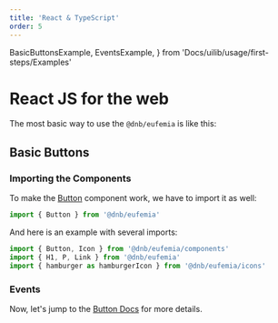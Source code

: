 ```yaml
---
title: 'React & TypeScript'
order: 5
---
```


  BasicButtonsExample,
  EventsExample,
} from 'Docs/uilib/usage/first-steps/Examples'

# React JS for the web

The most basic way to use the `@dnb/eufemia` is like this:

## Basic Buttons

<BasicButtonsExample />

### Importing the Components

To make the [Button](/uilib/components/button) component work, we have to import it as well:

```js
import { Button } from '@dnb/eufemia'
```

And here is an example with several imports:

```js
import { Button, Icon } from '@dnb/eufemia/components'
import { H1, P, Link } from '@dnb/eufemia'
import { hamburger as hamburgerIcon } from '@dnb/eufemia/icons'
```

### Events

<EventsExample />

Now, let's jump to the [Button Docs](/uilib/components/button) for more details.
